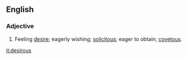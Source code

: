 ==English==
===Adjective===
# Feeling [[desire]]; eagerly wishing; [[solicitous]]; eager to obtain; [[covetous]].

[[it:desirous]]